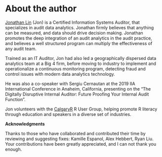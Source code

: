 # About the author {-}

[Jonathan Lin](https://www.linkedin.com/in/jonlin/)  (Jon) is a Certified Information Systems Auditor, that specializes in audit data analytics. Jonathan firmly believes that anything can be measured, and data should drive decision making. Jonathan promotes the deep integration of an audit analytics in the audit practice, and believes a well structured program can multiply the effectiveness of any audit team.

Trained as an IT Auditor, Jon had also led a geographically dispersed data analytics team at a Big 4 firm, before moving to industry to implement and operationalize a continuous monitoring program, detecting fraud and control issues with modern data analytics technology.

He was also a co-speaker with Sergiu Cernautan at the 2019 IIA International Conference in Anaheim, California, presenting on the "The Digitally Disruptive Internal Auditor: Future Proofing Your Internal Audit Function".

Jon volunteers with the [CalgaryR](https://imstatsbee.github.io/calgaryr/) R User Group, helping promote R literacy through education and speakers in a diverse set of industries.

**Acknowledgments**

Thanks to those who have collaborated and contributed their time by reviewing and suggesting fixes: Kamille Espanol, Alex Hebbert, Ryan Liu. Your contributions have been greatly appreciated, and I can not thank you enough.